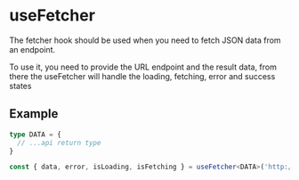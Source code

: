 
<Meta title='Hooks/useFetcher' />

# useFetcher

The fetcher hook should be used when you need to fetch JSON data from an endpoint.

To use it, you need to provide the URL endpoint and the result data, from there the useFetcher will handle the loading, fetching, error and success states

## Example

```ts
type DATA = {
  // ...api return type
}

const { data, error, isLoading, isFetching } = useFetcher<DATA>('http://example.com')
```
